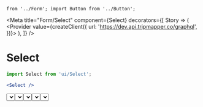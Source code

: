 	from '../Form'; import Button from '../Button';

<Meta
	title="Form/Select"
	component={Select}
	decorators={[
		Story => (
			<Provider value={createClient({ url: 'https://dev.api.tripmapper.co/graphql', })}>
				<Story />
			</Provider>
		),
	]}
/>

# Select

```jsx
import Select from 'ui/Select';

<Select />
```

<Canvas>
	<Story name="Select">
		<Form onSubmit={console.log}>
			<Select
				required
				name=""
				placeholder="Regular Select"
				options={[
					{ label: 'Newest', value: 'newest' },
					{ label: 'Oldest', value: 'oldest' },
					{ label: 'Highest Price', value: 'expensive' },
					{ label: 'Lowest Price', value: 'cheap' },
				]}
				defaultValue="newest"
			/>
			<br/>
			<Select
				name=""
				placeholder="Mutli-select Clearable"
				isMulti
				isClearable
				options={[
					{ label: 'Newest', value: 'newest' },
					{ label: 'Oldest', value: 'oldest' },
					{ label: 'Highest Price', value: 'expensive' },
					{ label: 'Lowest Price', value: 'cheap' },
				]}
				defaultValue={{ label: 'Newest', value: 'newest' }}
			/>
			<br/>
			<Select
				name=""
				placeholder="Creatable Select"
				isCreatable
				options={[
					{ label: 'Newest', value: 'newest' },
					{ label: 'Oldest', value: 'oldest' },
					{ label: 'Highest Price', value: 'expensive' },
					{ label: 'Lowest Price', value: 'cheap' },
				]}
			/>
			<br/>
			<Select
				name="test"
				placeholder="Creatable Multi-select Select"
				isMulti
				isCreatable
				options={[
					{ label: 'Newest', value: 'newest' },
					{ label: 'Oldest', value: 'oldest' },
					{ label: 'Highest Price', value: 'expensive' },
					{ label: 'Lowest Price', value: 'cheap' },
				]}
			/>
			<br/>
			<Select
				name=""
				placeholder="Async Select with all the things"
				query={gql`query Search ($query: String) {
					tripsList (
						first: 10
						filter: { name: { includesInsensitive: $query } }
					) {
						id
						label: name
						value: id
					}
	            }`}
				pathToNodes="tripsList"
				preloadOptions
				queryWhenEmpty
				isMulti
				isCreatable
				isClearable
			/>
			<br/>
			<Button wide>Submit</Button>
		</Form>
	</Story>
</Canvas>

<ArgsTable of={Select} />

#### SelectOption

```typescript
export interface SelectOption {
	label: string;
	value: string | number | boolean;
}
```
